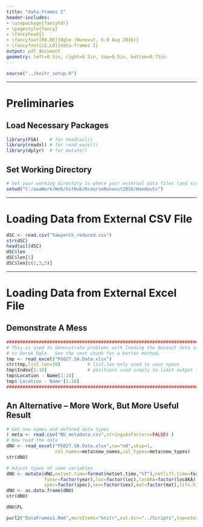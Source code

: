 ```yaml
---
title: "data.frames I"
header-includes:
- \usepackage{fancyhdr}
- \pagestyle{fancy}
- \fancyhead{}
- \fancyfoot[RO,RE]{Ogle (Nunavut, 6-9 Aug 2016)}
- \fancyfoot[LE,LO]{data.frames I}
output: pdf_document
geometry: left=0.5in, right=0.5in, top=0.5in, bottom=0.75in
---
```


```r
source("../knitr_setup.R")
```

----

# Preliminaries
## Load Necessary Packages
```r
library(FSA)    # for headtail()
library(readxl) # for read_excel()
library(dplyr)  # for mutate()
```

## Set Working Directory
```r
# Set your working directory to where your external data files (and scripts) are located.
setwd("C:/aaaWork/Web/GitHub/RcourseNunavut2016/Handouts")
```

----

# Loading Data from External CSV File
```r
dSC <- read.csv("SawyerCo_reduced.csv")
str(dSC)
headtail(dSC)
dSC$len
dSC$len[1]
dSC$len[c(1,3,5)]
```

----

# Loading Data from External Excel File
## Demonstrate A Mess
```r
################################################################################
# This is used to demonstrate problems with loading the Nunavut data as given
# to Derek Ogle.  See the next chunk for a better method.
tmp <- read_excel("PG027.SA.Data.xlsx")
str(tmp,list.len=10)          # list.len only used to save space
tmp$Index[1:10]               # positions used simply to limit output length
tmp$Location - Name[1:10]
tmp$'Location - Name'[1:10]
################################################################################
```

\newpage
## An Alternative -- More Work, But More Useful Result
\vspace{-12pt}
```r
# Get new names and defined data types
( meta <- read.csv("NU_metadata.csv",stringsAsFactors=FALSE) )
# Now read the data
dNU <- read_excel("PG027.SA.Data.xlsx",na="nd",skip=1,
                  col_names=meta$new_names,col_types=meta$new_types)
str(dNU)
```
```r
# Adjust types of some variables
dNU <- mutate(dNU,netset.time=format(netset.time,"%T"),netlift.time=format(netlift.time,"%T"),
              fyear=factor(year),loc=factor(loc),locAKA=factor(locAKA),water.type=factor(water.type),
              spec=factor(spec),sex=factor(sex),mat=factor(mat),life.hist=factor(life.hist))
dNU <- as.data.frame(dNU)
str(dNU)
```
```r
dNU$FL
```


```r
purl2("DataFrames1.Rmd",moreItems="knitr",out.dir="../Scripts",topnotes="Nunavut 6-9-Aug-16")
```
